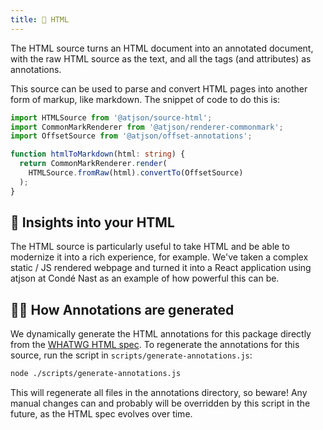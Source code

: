 ```yaml
---
title: 🧭 HTML
---
```


The HTML source turns an HTML document into an annotated document, with the raw HTML source as the text, and all the tags (and attributes) as annotations.

This source can be used to parse and convert HTML pages into another form of markup, like markdown. The snippet of code to do this is:

```ts
import HTMLSource from '@atjson/source-html';
import CommonMarkRenderer from '@atjson/renderer-commonmark';
import OffsetSource from '@atjson/offset-annotations';

function htmlToMarkdown(html: string) {
  return CommonMarkRenderer.render(
    HTMLSource.fromRaw(html).convertTo(OffsetSource)
  );
}
```

## 🔮 Insights into your HTML

The HTML source is particularly useful to take HTML and be able to modernize it into a rich experience, for example. We've taken a complex static / JS rendered webpage and turned it into a React application using atjson at Condé Nast as an example of how powerful this can be.

## 💁‍♂️ How Annotations are generated

We dynamically generate the HTML annotations for this package directly from the [WHATWG HTML spec](https://html.spec.whatwg.org/multipage). To regenerate the annotations for this source, run the script in `scripts/generate-annotations.js`:

```bash
node ./scripts/generate-annotations.js
```

This will regenerate all files in the annotations directory, so beware! Any manual changes can and probably will be overridden by this script in the future, as the HTML spec evolves over time.

